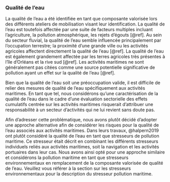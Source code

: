 ### Qualité de l'eau

La qualité de l’eau a été identifiée en tant que composante valorisée lors des différents ateliers de mobilisation visant leur identification. La qualité de l’eau est toutefois affectée par une suite de facteurs multiples incluant l’agriculture, la pollution atmosphérique, les rejets d’égouts [@ref]. Au sein du secteur fluvial, la qualité de l'eau semble influencée principalement par l'occupation terrestre; la proximité d'une grande ville ou les activités agricoles affectent directement la qualité de l'eau [@ref]. La qualité de l'eau est également grandement affectée par les terres agricoles très présentes à l'île d'Orléans et la rive sud [@ref]. Les activités maritimes ne sont généralement pas citées comme une source potentielle significative de pollution ayant un effet sur la qualité de l'eau [@ref].

Bien que la qualité de l'eau soit une préoccupation valide, il est difficile de relier des mesures de qualité de l’eau spécifiquement aux activités maritimes. En tant que tel, nous considérons qu'une caractérisation de la qualité de l'eau dans le cadre d'une évaluation sectorielle des effets cumulatifs centrée sur les activités maritimes risquerait d'attribuer une responsabilité à un secteur d'activités qui ne lui revient sans doute pas.

Afin d’adresser cette problématique, nous avons plutôt décidé d’adopter une approche alternative afin de considérer les risques pour la qualité de l’eau associés aux activités maritimes. Dans leurs travaux, @halpern2019 ont plutôt considéré la qualité de l’eau en tant que stresseurs de pollution maritime. Ce stresseur était décrit en combinant les différents stresseurs individuels reliés aux activités maritimes, soit la navigation et les activités portuaires dans leur cas. Nous avons ainsi opté pour une approche similaire et considérons la pollution maritime en tant que stresseurs environnementaux en remplacement de la composante valorisée de qualité de l’eau. Veuillez vous référer à la section sur les stresseurs environnementaux pour la description du stresseur pollution maritime.



<br/>
